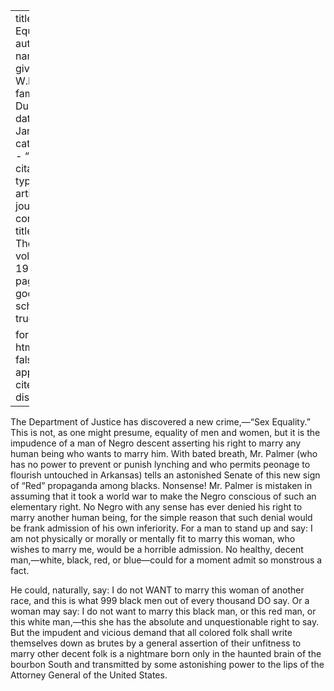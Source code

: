 
---
title: 'Sex Equality'
author:
  - name:
      given: W.E.B.
      family: Du Bois
date: Jan. 1920
categories: 
  - ""
citation: 
  type: article-journal
  container-title: The Crisis
  volume: 19
  issue: 3
  page: 106
google-scholar: true

format:
  html:
    toc: false
    appendix-cite-as: display
---




The Department of Justice has discovered a new crime,---"Sex Equality." This is not, as one might presume, equality of men and women, but it is the impudence of a man of Negro descent asserting his right to marry any human being who wants to marry him. With bated breath, Mr. Palmer (who has no power to prevent or punish lynching and who permits peonage to flourish untouched in Arkansas) tells an astonished Senate of this new sign of "Red" propaganda among blacks. Nonsense! Mr. Palmer is mistaken in assuming that it took a world war to make the Negro conscious of such an elementary right. No Negro with any sense has ever denied his right to marry another human being, for the simple reason that such denial would be frank admission of his own inferiority. For a man to stand up and say: I am not physically or morally or mentally fit to marry this woman, who wishes to marry me, would be a horrible admission. No healthy, decent man,---white, black, red, or blue---could for a moment admit so monstrous a fact.

He could, naturally, say: I do not WANT to marry this woman of another race, and this is what 999 black men out of every thousand DO say. Or a woman may say: I do not want to marry this black man, or this red man, or this white man,---this she has the absolute and unquestionable right to say. But the impudent and vicious demand that all colored folk shall write themselves down as brutes by a general assertion of their unfitness to marry other decent folk is a nightmare born only in the haunted brain of the bourbon South and transmitted by some astonishing power to the lips of the Attorney General of the United States.


